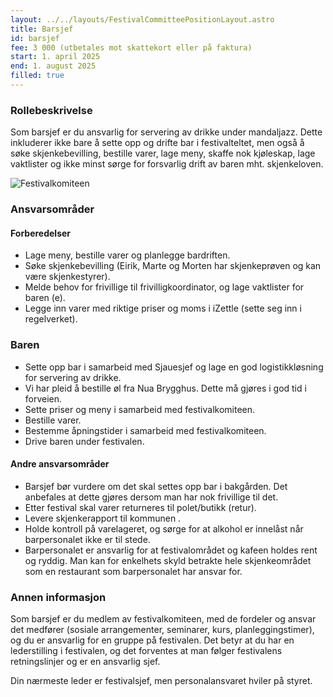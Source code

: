 ```yaml
---
layout: ../../layouts/FestivalCommitteePositionLayout.astro
title: Barsjef
id: barsjef
fee: 3 000 (utbetales mot skattekort eller på faktura)
start: 1. april 2025
end: 1. august 2025
filled: true
---
```


### Rollebeskrivelse

Som barsjef er du ansvarlig for servering av drikke under mandaljazz. Dette inkluderer ikke bare å sette opp og drifte bar i festivalteltet, men også å søke skjenkebevilling, bestille varer, lage meny, skaffe nok kjøleskap, lage vaktlister og ikke minst sørge for forsvarlig drift av baren mht. skjenkeloven.

<img
  src="/festivalkomite/barsjef.jpg"
  alt="Festivalkomiteen"
  class="rounded-lg shadow-lg"
/>

### Ansvarsområder

#### Forberedelser

- Lage meny, bestille varer og planlegge bardriften.
- Søke skjenkebevilling (Eirik, Marte og Morten har skjenkeprøven og kan være skjenkestyrer).
- Melde behov for frivillige til frivilligkoordinator, og lage vaktlister for baren (e).
- Legge inn varer med riktige priser og moms i iZettle (sette seg inn i regelverket).

### Baren

- Sette opp bar i samarbeid med Sjauesjef og lage en god logistikkløsning for servering av drikke.
- Vi har pleid å bestille øl fra Nua Brygghus. Dette må gjøres i god tid i forveien.
- Sette priser og meny i samarbeid med festivalkomiteen.
- Bestille varer.
- Bestemme åpningstider i samarbeid med festivalkomiteen.
- Drive baren under festivalen.

#### Andre ansvarsområder

- Barsjef bør vurdere om det skal settes opp bar i bakgården. Det anbefales at dette gjøres dersom man har nok frivillige til det.
- Etter festival skal varer returneres til polet/butikk (retur).
- Levere skjenkerapport til kommunen .
- Holde kontroll på varelageret, og sørge for at alkohol er innelåst når barpersonalet ikke er til stede.
- Barpersonalet er ansvarlig for at festivalområdet og kafeen holdes rent og ryddig. Man kan for enkelhets skyld betrakte hele skjenkeområdet som en restaurant som barpersonalet har ansvar for.

### Annen informasjon

Som barsjef er du medlem av festivalkomiteen, med de fordeler og ansvar det medfører (sosiale arrangementer, seminarer, kurs, planleggingstimer), og du er ansvarlig for en gruppe på festivalen. Det betyr at du har en lederstilling i festivalen, og det forventes at man følger festivalens retningslinjer og er en ansvarlig sjef.

Din nærmeste leder er festivalsjef, men personalansvaret hviler på styret.
